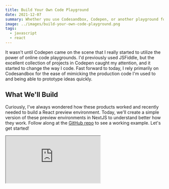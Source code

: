 ```yaml
---
title: Build Your Own Code Playground
date: 2021-12-07
summary: Whether you use Codesandbox, Codepen, or another playground for testing code, you may have wondered how they work under the hood. In this post, we'll build a simplified code playground to test React code.
image: ../images/build-your-own-code-playground.png
tags:
  - javascript
  - react
---
```


It wasn't until Codepen came on the scene that I really started to utilize the power of online code playgrounds. I'd previously used JSFiddle, but the excellent collection of projects in Codepen caught my attention, and it started to change the way I code. Fast forward to today, I rely primarily on Codesandbox for the ease of mimicking the production code I'm used to and being able to prototype ideas quickly.

## What We'll Build

Curiously, I've always wondered how these products worked and recently needed to build a React preview environment. Today, we'll create a simple version of these preview environments in NextJS to understand better how they work. Follow along at the [GitHub repo](https://github.com/souporserious/build-your-own-code-playground) to see a working example. Let's get started!

<iframe
  src="https://elated-swirles-561d74.netlify.app/"
  style={{ width: '100%', height: 300, border: 0 }}
/>

## Getting Started

We need to start with an environment for creating examples. To do this, we'll start with a simple NextJS project, but note the same will mostly apply to other frameworks like Gatsby and even beyond React.

Install the relevant dependencies in a new directory:

```bash
yarn init
yarn add next react react-dom @types/react @types/react-dom typescript
```

We'll create two pages, one for the preview and one for rendering the editor and the preview. The index page will render the preview in an iframe allowing us to preview things like window events based on the size of the preview rather than the page we render it in.

```tsx filename=pages/index
import * as React from 'react'

const initialCodeString = `
import React from 'react'

export default function App() {
  return (
    <div>
      <h1>Hello Playground</h1>
      <h2>Start editing to see some magic happen!</h2>
    </div>
  )
}
`.trim()

export default function Index() {
  const [code, setCode] = React.useState(initialCodeString)
  return (
    <div
      style={{
        display: 'grid',
        gridTemplateColumns: '1fr 1fr',
        minHeight: '100vh',
      }}
    >
      <textarea
        spellCheck="false"
        value={code}
        onChange={(event) => setCode(event.target.value)}
      />
      <Preview />
    </div>
  )
}

function Preview() {
  return <iframe src="/preview" />
}
```

For now, we'll leave the preview page empty and fill it in as we go along.

```tsx filename=pages/preview
export default function Preview() {
  return null
}
```

## Getting Code

To start, we need to get the code we want to render. We'll do this by allowing our preview page to accept a compressed code string through a query parameter called `code` that we can access using [next/router](https://nextjs.org/docs/api-reference/next/router#router-object). We do this using the [base64-url](https://www.npmjs.com/package/base64-url) library, which decodes the query parameter to access the code string every time the query changes. Shoutout to [Playroom](https://github.com/seek-oss/playroom) for the inspiration for this approach!

```bash
yarn add base64-url
```

```tsx filename=pages/preview
import * as React from 'react'
import { decode } from 'base64-url'
import { useRouter } from 'next/router'

export default function Preview() {
  const [code, setCode] = React.useState('')
  const [preview, setPreview] = React.useState(null)
  const router = useRouter()

  /** Decode "code" query parameter */
  useEffect(() => {
    if (router.query.code) {
      setCode(decode(router.query.code as string))
    }
  }, [router.query.code])

  return preview
}
```

Now back at our index page, we can hook up our `Preview` component by encoding the incoming code string and passing it to the preview page as a query parameter:

```tsx filename=pages/index
import { encode } from 'base64-url'

export default function Index() {
  ...
  <Preview code={code} />
  ...
}

function Preview({ code = '' }) {
  return <iframe src={`/preview?code=${encode(code)}`} />
}
```

If you inspect the iframe at this point, you'll see that it's passing in a new compressed string on every change to the textarea.

## Executing Code

Now that we have a code string, we need to execute it and get the result. We must compile our code at runtime since we want to write imports and exports with other modern JavaScript. This is similar to what we would need in a build step for a library or application. We'll use [SWC](https://babeljs.io/) to accomplish this, a performant compiler we can use to transpile our code for the browser. We'll use the official [playground](https://github.com/swc-project/swc-playground) as inspiration for most of the following code.

### Load SWC

First, we need to load the SWC web package, which we'll dynamically in a new `transformCode` utility. This way, the library will load after the initial page load:

```bash
yarn add @swc/wasm-web
```

```ts filename=utils/execute-code
let swc = null

export async function transformCode(code: string) {
  if (swc === null) {
    const module = await import('@swc/wasm-web')
    await module.default()
    swc = module
  }
}
```

### Transform Code

Now that we have an `swc` variable, we can use [transformSync](https://swc.rs/docs/usage/core#transformsync) with a simple configuration that compiles TypeScript and JSX code:

```ts filename=utils/execute-code {7-18}
export async function transformCode(codeString: string) {
  if (swc === null) {
    const module = await import('@swc/wasm-web')
    await module.default()
    swc = module
  }
  return swc.transformSync(codeString, {
    filename: 'index.tsx',
    jsc: {
      parser: {
        syntax: 'typescript',
        tsx: true,
      },
    },
    module: {
      type: 'commonjs',
    },
  }).code
}
```

### Execute Code

Now we're ready to execute code and get the result. We'll add a new `executeCode` utility for this in the same file:

```ts filename=utils/execute-code
export async function executeCode(
  codeString: string,
  dependencies: Record<string, unknown>
) {
  const transformedCode = await transformCode(codeString)
  const exports: Record<string, unknown> = {}
  const require = (path) => {
    if (dependencies[path]) {
      return dependencies[path]
    }
    throw Error(`Module not found: ${path}.`)
  }
  const result = new Function('exports', 'require', transformedCode)

  result(exports, require)

  return exports.default
}
```

A bit is going on here, so let's break it down:

1. Transform the incoming code string into a string of JavaScript that we can execute.
2. Create a dynamic function using the [new Function](https://developer.mozilla.org/en-US/docs/Web/JavaScript/Reference/Global_Objects/Function/Function) constructor to execute the transformed code. Notice, we use the CommonJS variables here, like `require`, which handles loading any dependencies of this code string.
3. Lastly, we execute the dynamic function and return the exported result.

Congrats, you made it! 🥳 We now have a _very_ simple bundler. Now, we're ready to use our new utility to execute the code and get the result of the preview:

```tsx filename=pages/preview {4,8-9,20-44}
import * as React from 'react'
import { decode } from 'base64-url'
import { useRouter } from 'next/router'
import { executeCode } from '../utils/execute-code'

export default function Preview() {
  const [code, setCode] = React.useState('')
  const [loading, setLoading] = React.useState(false)
  const [error, setError] = React.useState(null)
  const [preview, setPreview] = React.useState(null)
  const router = useRouter()

  /** Decode "code" query parameter */
  React.useEffect(() => {
    if (router.query.code) {
      setCode(decode(router.query.code as string))
    }
  }, [router.query.code])

  /** Execute preview to render */
  React.useEffect(() => {
    if (code === null) return

    setError(null)
    setLoading(true)

    executeCode(code, { react: React })
      .then((Preview: React.ComponentType) => {
        setPreview(<Preview />)
      })
      .catch((error) => {
        setError(error.toString())
      })
      .finally(() => {
        setLoading(false)
      })
  }, [code])

  return (
    <>
      {loading ? 'Loading preview...' : preview}
      {error}
    </>
  )
}
```

If everything went well, we should now see a preview of our code. And if there is an error, we'll show the error message.

### Loading Dependencies

We aren't loading any dependencies here, but we can add any libraries we'd like. For example, we could add `framer-motion` and then have access to use that library in our code string:

```ts
import * as React from 'react-dom'
import * as ReactDOM from 'react-dom'
import * as FramerMotion from 'framer-motion'
import { executeCode } from '../utils/execute-code'

const codeString = `
import { motion } from 'framer-motion'

export default function App() {
  return (
    <motion.div animate={{ rotate: 360 }} />
  )
}
`

executeCode(codeString, {
  react: React,
  'framer-motion': FramerMotion,
}).then((App) => {
  ReactDOM.render(<App />, document.getElementById('root'))
})
```

Also, notice that previously when we created our `executeCode` utility, we got the result from `exports.default` after calling the function. Take note `App` is just a standard React component now and will be compiled further to `React.createElement`. We could do that here if we wanted to support multiple exports, although sticking to the default export works well for simple examples.

## Better Performance

You should now see the preview of your code update when changing code in the `textarea`. However, performance is not that great. We're reloading the iframe on every keystroke, which causes things to feel sluggish. While this is nice for our initial rendering of the preview, it's not great for performance when continually updating.

### Message Passing

We can utilize a remarkable API of browsers called [postMessage](https://developer.mozilla.org/en-US/docs/Web/API/Window/postMessage). The `postMessage` API allows us to send messages from one window to another. We can use this to send the code to the iframe and execute it _much faster_ than updating the query.

We can easily add this feature by modifying the preview page to listen for messages from the iframe and then update the preview:

```tsx filename=pages/preview
function Preview() {
  ...

  React.useEffect(() => {
    function handleMessage(event: MessageEvent) {
      if (
        window.location.origin === event.origin &&
        event.data.type === 'preview'
      ) {
        setCode(decode(event.data.code))
      }
    }

    window.addEventListener('message', handleMessage)

    return () => {
      window.removeEventListener('message', handleMessage)
    }
  }, [])

  ...
}
```

For security purposes, you should further sanitize the incoming data and add an identifier to make sure you're dealing with code you trust. Also, as Ori mentions [here](https://twitter.com/oriSomething/status/1468983459918061569), in a real-world situation you most likely want to run this playground on a subdomain to prevent sharing `localStorage`.

Now, similarly as before, we'll add a `useEffect` hook in our `index` page to send the code to the iframe:

```tsx filename=pages/index
function Preview({ code }) {
  const frameRef = React.useRef<HTMLIFrameElement>(null)
  const frameSource = React.useRef(null)

  /**
   * Only set the source of the iframe on the initial mount since we use message
   * passing below for subsequent updates.
   */
  if (frameSource.current === null) {
    frameSource.current = `/preview?code=${encode(code)}`
  }

  React.useEffect(() => {
    frameRef.current.contentWindow.postMessage({
      code: encode(code),
      type: 'preview',
    })
  }, [code])

  return <iframe ref={frameRef} src={frameSource.current} />
}
```

Now we can send the code directly to the iframe and have it execute much faster than updating the query.

## Shareable Links

As a bonus, since we started with query params, we can easily add shareable links to our code. This is a great way to share code with others and load the iframe with the exact code you want. I'll leave this one as an exercise for you to implement on your own 😁

## Conclusion

Compared to full-featured bundlers, this was a more simple look at creating a preview environment that renders any arbitrary React code. Depending on your needs, something like [Sandpack](https://sandpack.codesandbox.io/) or [Javascript Playgrounds](https://github.com/dabbott/javascript-playgrounds) is probably easier to get going. Still, now you hopefully understand how to customize these libraries or create your own.

## Resources

Huge thank you to the resources listed throughout this post and below, which helped me understand the process behind bundling and executing code in the browser.

[Codetree](https://blog.devgenius.io/codetree-or-why-i-create-a-new-codepen-5596bd52f96a)

[Build your own interactive JavaScript playground](https://krasimirtsonev.com/blog/article/build-your-own-interactive-javascript-playground)
